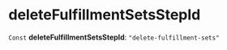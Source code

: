 
# deleteFulfillmentSetsStepId

 `Const` **deleteFulfillmentSetsStepId**: `"delete-fulfillment-sets"`
